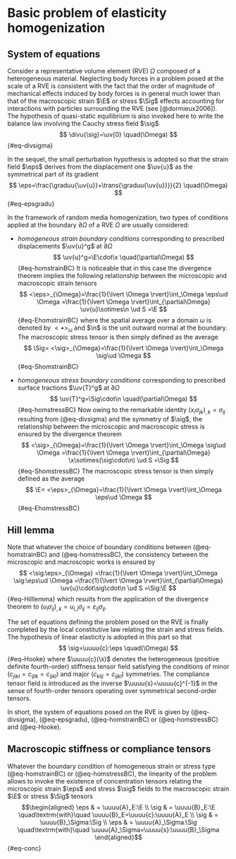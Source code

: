 # Basic problem of elasticity homogenization {#sec-basics_elas}

## System of equations {#sec-basics_elas_sys_eq}

Consider a representative volume element (RVE) $\Omega$ composed of a heterogeneous material. Neglecting body forces in a problem posed at the scale of a RVE is consistent with the fact that the order of magnitude of mechanical effects induced by body forces is in general much lower than that of the macroscopic strain $\E$ or stress $\Sig$ effects accounting for interactions with particles surrounding the RVE (see [@dormieux2006]). The hypothesis of quasi-static equilibrium is also invoked here to write the balance law involving the Cauchy stress field $\sig$
$$
\divu{\sig}=\uv{0} \quad(\Omega)
$${#eq-divsigma}

In the sequel, the small perturbation hypothesis is adopted so that the strain field $\eps$ derives from the displacement one $\uv{u}$ as the symmetrical part of its gradient
$$
\eps=\frac{\graduu{\uv{u}}+\trans{\graduu{\uv{u}}}}{2} \quad(\Omega)
$${#eq-epsgradu}

In the framework of random media homogenization, two types of conditions applied at the boundary $\partial\Omega$ of a RVE $\Omega$ are usually considered:

- *homogeneous strain boundary conditions* corresponding to prescribed displacements $\uv{u}^g$ at $\partial\Omega$
$$
\uv{u}^g=\E\cdot\x \quad(\partial\Omega)
$${#eq-homstrainBC}
It is noticeable that in this case the divergence theorem implies the following relationship between the microscopic and macroscopic strain tensors
$$
<\eps>_{\Omega}=\frac{1}{\lvert \Omega \rvert}\int_\Omega \eps\ud \Omega
=\frac{1}{\lvert \Omega \rvert}\int_{\partial\Omega} \uv{u}\sotimes\n \ud S
=\E
$${#eq-EhomstrainBC}
where the spatial average over a domain $\omega$ is denoted by $<\bullet>_\omega$ and $\n$ is the unit outward normal at the boundary.
The macroscopic stress tensor is then simply defined as the average
$$
\Sig=
<\sig>_{\Omega}=\frac{1}{\lvert \Omega \rvert}\int_\Omega \sig\ud \Omega
$${#eq-ShomstrainBC}

- *homogeneous stress boundary conditions* corresponding to prescribed surface tractions $\uv{T}^g$ at $\partial\Omega$
$$
\uv{T}^g=\Sig\cdot\n \quad(\partial\Omega)
$${#eq-homstressBC}
Now owing to the remarkable identity $(x_i\sigma_{jk})_{,k}=\sigma_{ij}$ resulting from (@eq-divsigma) and the symmetry of $\sig$, the relationship between the microscopic and macroscopic stress is ensured by the divergence theorem
$$
<\sig>_{\Omega}=\frac{1}{\lvert \Omega \rvert}\int_\Omega \sig\ud \Omega
=\frac{1}{\lvert \Omega \rvert}\int_{\partial\Omega} \x\sotimes(\sig\cdot\n) \ud S
=\Sig
$${#eq-ShomstressBC}
The macroscopic stress tensor is then simply defined as the average
$$
\E=
<\eps>_{\Omega}=\frac{1}{\lvert \Omega \rvert}\int_\Omega \eps\ud \Omega
$${#eq-EhomstressBC}

::: {.callout-note}
## Hill lemma

Note that whatever the choice of boundary conditions between (@eq-homstrainBC) and (@eq-homstressBC), the consistency between the microscopic and macroscopic works is ensured by
$$
<\sig:\eps>_{\Omega}
=\frac{1}{\lvert \Omega \rvert}\int_\Omega \sig:\eps\ud \Omega
=\frac{1}{\lvert \Omega \rvert}\int_{\partial\Omega} \uv{u}\cdot\sig\cdot\n \ud S
=\Sig:\E
$${#eq-Hilllemma}
which results from the application of the divergence theorem to $(u_i\sigma_{ij})_{,k}=u_{i,j}\sigma_{ij}=\varepsilon_{ij}\sigma_{ij}$.
:::

The set of equations defining the problem posed on the RVE is finally completed by the local constitutive law relating the strain and stress fields. The hypothesis of linear elasticity is adopted in this part so that
$$
\sig=\uuuu{c}:\eps \quad(\Omega)
$${#eq-Hooke}
where $\uuuu{c}(\x)$ denotes the heterogeneous (positive definite fourth-order) stiffness tensor field satisfying the conditions of minor ($c_{jikl}=c_{ijlk}=c_{ijkl}$) and major ($c_{klij}=c_{ijkl}$) symmetries. The compliance tensor field is introduced as the inverse $\uuuu{s}=\uuuu{c}^{-1}$ in the sense of fourth-order tensors operating over symmetrical second-order tensors.

In short, the system of equations posed on the RVE is given by (@eq-divsigma), (@eq-epsgradu), (@eq-homstrainBC) or (@eq-homstressBC) and (@eq-Hooke).

## Macroscopic stiffness or compliance tensors {#sec-basics_elas_mac_stiff}

Whatever the boundary condition of homogeneous strain or stress type (@eq-homstrainBC) or (@eq-homstressBC), the linearity of the problem allows to invoke the existence of concentration tensors relating the microscopic strain $\eps$ and stress $\sig$ fields to the macroscopic strain $\E$ or stress $\Sig$ tensors
$$\begin{aligned}
\eps & =  \uuuu{A}_E:\E \\
\sig & =  \uuuu{B}_E:\E \quad\textrm{with}\quad \uuuu{B}_E=\uuuu{c}:\uuuu{A}_E \\
\sig & =  \uuuu{B}_\Sigma:\Sig \\
\eps & =  \uuuu{A}_\Sigma:\Sig \quad\textrm{with}\quad \uuuu{A}_\Sigma=\uuuu{s}:\uuuu{B}_\Sigma 
\end{aligned}$${#eq-conc}